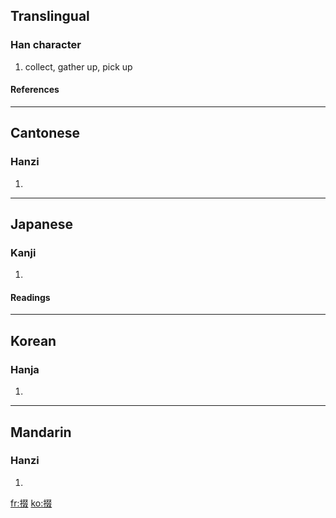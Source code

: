 ==Translingual==
===Han character===
{{Han char|rn=64|rad=手|as=08|sn=11|four=5704<sub>7</sub>|canj=手水水水 (QEEE)}}
# collect, gather up, pick up
====References====
{{Han ref|kx=0436.180|dkj=12241|dj=0786.040|hdz=31909.080|uh=6387|ud=25479|bh=D573|bd=54643}}
----
==Cantonese==
===Hanzi===
{{yue-hanzi|jyut=|y=jyut3}}
# {{defn|Cantonese}}
----
==Japanese==
===Kanji===
{{ja-kanji|grade=|rs=手08}}
# {{defn|Japanese}} 
====Readings====
{{ja-readings|on=[[たつ]] (tatsu), [[たち]] (tachi), [[てつ]] (tetsu), [[てち]] (techi), [[せつ]] (setsu), [[せち]] (sechi)|kun=[[ひろう]] (hirou)}}
----
==Korean==
===Hanja===
{{ko-hanja|hangeul=철|eumhun=|rv=cheol|mr=ch'ŏl|y=chel}}
# {{defn|Korean}}
----
==Mandarin==
===Hanzi===
{{cmn-hanzi|pin=[[duó]] (duo2)|wg=to<sup>2</sup>}}
# {{defn|Mandarin}}

[[fr:掇]]
[[ko:掇]]
